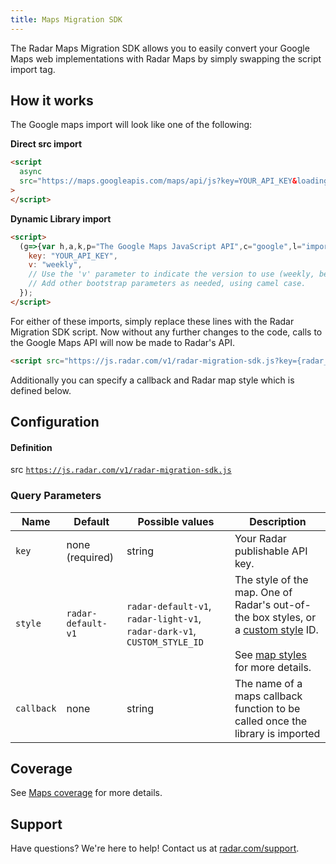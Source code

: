 ```yaml
---
title: Maps Migration SDK
---
```


The Radar Maps Migration SDK allows you to easily convert your Google Maps web implementations with Radar Maps by simply swapping the script import tag.

## How it works

The Google maps import will look like one of the following:

**Direct src import**
```html
<script
  async
  src="https://maps.googleapis.com/maps/api/js?key=YOUR_API_KEY&loading=async&callback=initMap"
>
</script>
```

**Dynamic Library import**
```html
<script>
  (g=>{var h,a,k,p="The Google Maps JavaScript API",c="google",l="importLibrary",q="__ib__",m=document,b=window;b=b[c]||(b[c]={});var d=b.maps||(b.maps={}),r=new Set,e=new URLSearchParams,u=()=>h||(h=new Promise(async(f,n)=>{await (a=m.createElement("script"));e.set("libraries",[...r]+"");for(k in g)e.set(k.replace(/[A-Z]/g,t=>"_"+t[0].toLowerCase()),g[k]);e.set("callback",c+".maps."+q);a.src=`https://maps.${c}apis.com/maps/api/js?`+e;d[q]=f;a.onerror=()=>h=n(Error(p+" could not load."));a.nonce=m.querySelector("script[nonce]")?.nonce||"";m.head.append(a)}));d[l]?console.warn(p+" only loads once. Ignoring:",g):d[l]=(f,...n)=>r.add(f)&&u().then(()=>d[l](f,...n))})({
    key: "YOUR_API_KEY",
    v: "weekly",
    // Use the 'v' parameter to indicate the version to use (weekly, beta, alpha, etc.).
    // Add other bootstrap parameters as needed, using camel case.
  });
</script>
```

For either of these imports, simply replace these lines with the Radar Migration SDK script. Now without any further changes to the code, calls to the Google Maps API will now be made to Radar's API.
```html
<script src="https://js.radar.com/v1/radar-migration-sdk.js?key={radar_publishable_key}"></script>
```
Additionally you can specify a callback and Radar map style which is defined below.
## Configuration

#### Definition
<span className="badge badge--success">src</span> <code>https://js.radar.com/v1/radar-migration-sdk.js</code><br/>

### Query Parameters
<div className="full-width-table">

| Name  | Default | Possible values | Description           |
|-------|---------|-----------------|-----------------------|
|`key` | none (required) | string | Your Radar publishable API key. |
| `style` | `radar-default-v1` | `radar-default-v1`, `radar-light-v1`, `radar-dark-v1`, `CUSTOM_STYLE_ID` | The style of the map. One of Radar's out-of-the box styles, or a <a href="/documentation/maps/maps#custom-styles">custom style</a> ID. <br /><br />See [map styles](https://radar.com/documentation/maps/maps#styles) for more details. |
| `callback` | none | string | The name of a maps callback function to be called once the library is imported |
</div>


## Coverage
See [Maps coverage](https://radar.com/documentation/maps/maps#coverage) for more details.


## Support
Have questions? We're here to help! Contact us at [radar.com/support](https://radar.com/support).
